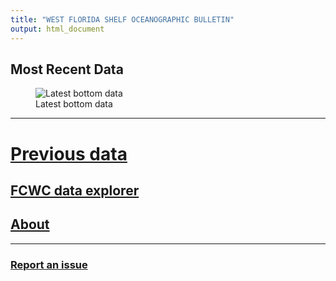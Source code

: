 ```yaml
---
title: "WEST FLORIDA SHELF OCEANOGRAPHIC BULLETIN"
output: html_document
---
```



## Most Recent Data

![Latest bottom data](figures/latest_bottom.png)

-----


# **[Previous data](previous_data.html)**


## **[FCWC data explorer](https://oceandata.shinyapps.io/fcwc-data-explorer/)**

## **[About](about.html)**


-----
### [Report an issue](https://github.com/Gulf-IEA/WFS_bulletins/issues/new?assignees=bdturley&labels=User+supplied+issue&template=comment---concern---question---observation.md&title=User+supplied+issue)